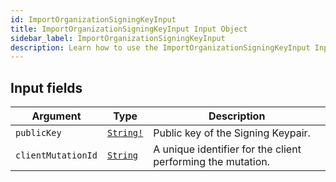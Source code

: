```yaml
---
id: ImportOrganizationSigningKeyInput
title: ImportOrganizationSigningKeyInput Input Object
sidebar_label: ImportOrganizationSigningKeyInput
description: Learn how to use the ImportOrganizationSigningKeyInput Input Object for Builder's API.
---
```


## Input fields

| Argument           | Type                                      | Description                                                 |
| ------------------ | ----------------------------------------- | ----------------------------------------------------------- |
| `publicKey`        | [`String!`](/composer/builder/api/schema/scalar/String.mdx) | Public key of the Signing Keypair.                          |
| `clientMutationId` | [`String`](/composer/builder/api/schema/scalar/String.mdx)  | A unique identifier for the client performing the mutation. |
